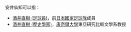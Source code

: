 安井仙知可以指：
*[[酒井直樹_(足球員)|酒井直樹 (足球員)]]，前[[日本國家足球隊|日本國家足球隊]]成員
*[[酒井直樹_(歷史學家)|酒井直樹 (歷史學家)]]，[[康奈爾大學|康奈爾大學]]東亞研究比較文學系教授
{{Disambiguation|Cat=四字日本人名消歧义}}